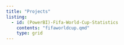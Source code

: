 ```yaml
---
title: "Projects"
listing:
  - id: (PowerBI)-Fifa-World-Cup-Statistics
    contents: "fifaworldcup.qmd"
    type: grid
---
```

